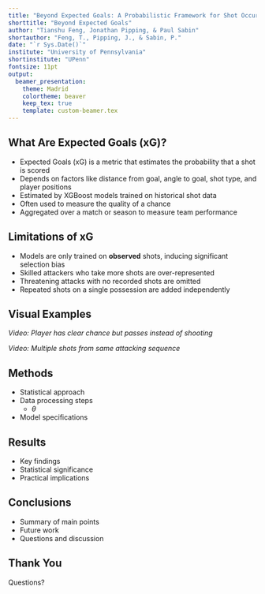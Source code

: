 ```yaml
---
title: "Beyond Expected Goals: A Probabilistic Framework for Shot Occurrences in Soccer"
shorttitle: "Beyond Expected Goals"
author: "Tianshu Feng, Jonathan Pipping, & Paul Sabin"
shortauthor: "Feng, T., Pipping, J., & Sabin, P."
date: "`r Sys.Date()`"
institute: "University of Pennsylvania"
shortinstitute: "UPenn"
fontsize: 11pt
output:
  beamer_presentation:
    theme: Madrid
    colortheme: beaver
    keep_tex: true
    template: custom-beamer.tex
---
```


## What Are Expected Goals (xG)?

- Expected Goals (xG) is a metric that estimates the probability that a shot is scored
- Depends on factors like distance from goal, angle to goal, shot type, and player positions
- Estimated by XGBoost models trained on historical shot data
- Often used to measure the quality of a chance
- Aggregated over a match or season to measure team performance

## Limitations of xG

- Models are only trained on **observed** shots, inducing significant selection bias
- Skilled attackers who take more shots are over-represented
- Threatening attacks with no recorded shots are omitted
- Repeated shots on a single possession are added independently


## Visual Examples

*Video: Player has clear chance but passes instead of shooting*

*Video: Multiple shots from same attacking sequence*

## Methods

- Statistical approach
- Data processing steps
  - $\theta$
- Model specifications

## Results

- Key findings
- Statistical significance
- Practical implications

## Conclusions

- Summary of main points
- Future work
- Questions and discussion

## Thank You

Questions? 